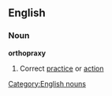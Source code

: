 ==English==
===Noun===
'''orthopraxy'''
#Correct [[practice]] or [[action]]
[[Category:English nouns]]